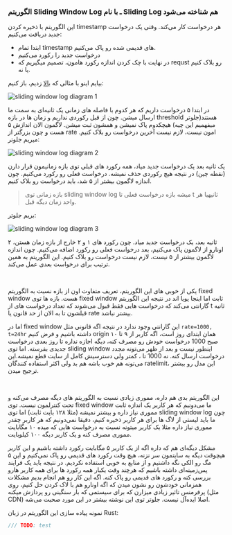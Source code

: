 ### الگوریتم Sliding Window Log ـ <Note>با نام Sliding Log هم شناخته می‌شود</Note>

این الگوریتم با ذخیره کردن timestamp هر درخواست کار می‌کند.
وقتی یک درخواست جدید دریافت می‌کنیم:
- ابتدا تمام timestamp های قدیمی شده رو پاک می‌کنیم.
- درخواست جدید را رکورد می‌کنیم
- در نهایت با چک کردن اندازه رکورد هامون، تصمیم میگیریم که requst رو بلاک کنیم یا نه.

بیایم اینو با مثالی که
[بالا](#anchor-ratelimit-example)
زدیم، باز کنیم:

![sliding window log diagram 1](ratelimit_sliding_window_log_1.png)

در ابتدا ۵ درخواست داریم که هر کدوم با فاصله های زمانی یک ثانیه‌ای به سمت ما ارسال میشن.
چون از قبل رکوردی نداریم و زمان ها در بازه
threshold
هستند(جلوتر میفهمیم این چیه)
هیچکدوم پاک نمیشن و همشون ثبت میشن. لاگمون الان اندازش ۵ هست و
چون بزرگتر از rate امون نیست،
لازم نیست آخرین درخواست رو بلاک کنیم. میریم جلوتر:

![sliding window log diagram 2](ratelimit_sliding_window_log_2.png)

یک ثانیه بعد یک درخواست جدید میاد، همه رکورد های قبلی توی بازه زمانیمون قرار دارن
(نقطه چین)
در نتیجه هیچ رکوردی حذف نمیشه. درخواست فعلی رو رکورد می‌کنیم. چون اندازه
لاگمون بیشتر از ۵ شد، باید درخواست رو بلاک کنیم.

> بازه زمانی توی sliding window log میشه بازه درخواست فعلی تا t ثانیه<Note>یا هر واحد زمان دیگه</Note> قبل.

بریم جلوتر:

![sliding window log diagram 3](ratelimit_sliding_window_log_3.png)

۲ ثانیه بعد، یک درخواست جدید میاد.
چون رکورد های ۱ و ۲ خارج از بازه زمان هستن، اونارو از لاگمون پاک می‌کنیم،
بعد درخواست فعلی رو رکورد اضافه می‌کنیم. چون اندازه لاگمون بیشتر از ۵ نیست،
لازم نیست درخواست رو بلاک کنیم. این الگوریتم به همین ترتیب برای درخواست بعدی
عمل می‌کند.

<br/>

یکی از خوبی های این الگوریتم، تعریف متفاوت اون از بازه نسبت به
الگوریتم fixed window هست.
بازه ها توی
fixed window
ثابت اما اینجا پویا اند در نتیجه این الگوریتم گارانتی می‌کند که درخواست هایی فقط
قبول می‌شوند که تعداد درخواست های
از t ثانیه قبلشون تا به الان
از حد قانون یا rate
بیشتر نباشد.

اما در fixed window این گارانتی وجود ندارد در نتیجه اگه قانونی مثل
`rate=1000, t=24hr` داشته باشیم و فرض کنیم
origin همان ابتدای روز است،
اگه کاربر از ۹ تا ۱۰ صبح 1000 درخواست خودش رو مصرف کنه، دیگه اجازه نداره تا روز بعدی درخواست جدیدی بفرسته.
اما توی sliding window اینطور نیست و بعد از ظهر می‌تونه
مجدد درخواست ارسال کنه. نه
1000 تا
،‌ کمتر ولی دسترسیش کامل از سایت قطع نمیشه.<Note>این می‌تونه هم خوب باشه هم بد ولی اکثر استفاده کنندگان ratelimit، این مدل رو بیشتر ترجیح میدن.</Note>

<br />

این الگوریتم بدی هم داره، مموری زیادی نسبت به الگوریتم های دیگه مصرف می‌کنه و تحت کنترلمون نیست.
توی fixed window
ما می‌دونیم که هر کاربر یک اندازه ثابت مموری نیاز داره و بیشتر نمیشه
(مثلا ۱۲۸ بایت ثابت)
اما توی sliding window log
چون ما باید لیستی از لاگ ها برای هر کاربر ذخیره کنیم، دقیقا نمی‌دونیم که هر کاربر چقدر مموری نیاز داره
مثلا یک کاربر میتونه نسبت به درخواست هایی که میده ۱۰ مگابایت مموری مصرف کنه و 
یک کاربر دیگه ۱۰۰ کیلوبایت.

مشکل دیگه‌ای هم که داره اگه از یک کاربر ۵ مگابایت رکورد داشته باشیم و این کاربر هیچوقت دیگه
به سایتمون سر نزنه، هیچ وقت رکورد های قدیمی رو پاک نمی‌کنیم و این ۵ مگ رو الکی نگه داشتیم و از منابع به خوبی استفاده نکردیم.
در نتیجه باید یک فرایند پس‌زمینه‌ای داشته باشیم که هرچند وقت یکبار همه رکورد ها برای همه کاربر هارو
بررسی کنه و رکورد های قدیمی رو پاک کنه. اگه این کار رو هم انجام بدیم مشکلات همزمانی
خودشون رو نشون میدن که اگه اونارو هم با لاک کردن حل کنیم، روی پرفرمنس تاثیر زیادی میزارن
که برای سیستمی که بار سنگینی رو پردازش میکنه
(مثل CDN)
اصلا ایده‌آل نیست. جلوتر توی این نوشته بیشتر در این مورد صحبت می‌شه.

نمونه پیاده سازی این الگوریتم در زبان Rust:

```rust
/// TODO: test
```